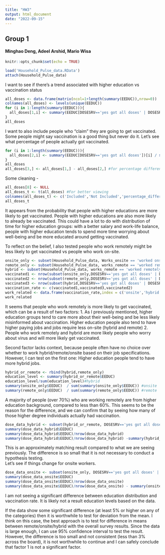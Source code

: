 ```yaml
---
title: "HW3"
output: html_document
date: "2022-09-15"
---
```


## Group 1
#### Minghao Deng, Adeel Arshid, Mario Wisa

```r
knitr::opts_chunk$set(echo = TRUE)
```
```r
load('Household_Pulse_data.RData')
attach(Household_Pulse_data)
```

I want to see if there's a trend associated with higher education vs vaccination status

```r
all_doses <- data.frame(matrix(ncol=1+length(summary(EEDUC)),nrow=0))
colnames(all_doses) <- levels(unique(EEDUC))
for (i in 1:length(summary(EEDUC))){
  all_doses[1,i] <- summary(EEDUC[DOSESRV=='yes got all doses' | DOSESRV == 'yes plan to get all doses'])[i] / summary(EEDUC)[i]
}
all_doses
```

I want to also include people who "claim" they are going to get vaccinated. \
Some people might say vaccination is a good thing but never do it. Let's see what percentage of people actually got vaccinated.
```r
for (i in 1:length(summary(EEDUC))){
  all_doses[2,i] <- summary(EEDUC[DOSESRV=='yes got all doses'])[i] / summary(EEDUC)[i]
}
all_doses
all_doses[3,] <- all_doses[1,] - all_doses[2,] #for percentage difference
```


Some cleaning -

```r
all_doses[8] <- NULL
all_doses_t <- t(all_doses) #For better viewing
colnames(all_doses_t) <- c('Included','Not Included','percentage_difference')
all_doses_t
```
It appears from the probability that people with higher educations are more likely to get vaccinated. People with higher educations are also more likely to already be vaccinated. This could have a lot to do with distribution of time for higher education groups: with a better salary and work-life balance, people with higher education tends to spend more time worrying about well-being and be more educated around getting vaccinated. \

To reflect on the belief, I also tested people who work remotely might be less likely to get vaccinated vs people who work on-site.

```r
onsite_only <- subset(Household_Pulse_data, Works_onsite == 'worked onsite' & works_remote != 'worked remotely')
remote_only <- subset(Household_Pulse_data, works_remote == 'worked remotely' & Works_onsite != 'worked onsite')
hybrid <- subset(Household_Pulse_data, works_remote == 'worked remotely' & Works_onsite == 'worked onsite')
vaccinated1 <- nrow(subset(onsite_only,DOSESRV=='yes got all doses' | DOSESRV == 'yes plan to get all doses'))/nrow(onsite_only)
vaccinated2 <- nrow(subset(remote_only,DOSESRV=='yes got all doses' | DOSESRV == 'yes plan to get all doses'))/nrow(remote_only)
vaccinated3 <- nrow(subset(hybrid,DOSESRV=='yes got all doses' | DOSESRV == 'yes plan to get all doses'))/nrow(hybrid)
vaccination_rate <- c(vaccinated1,vaccinated3,vaccinated2)
work_related <- data.frame(vaccination_rate,index = c('onsite','hybrid','remote'))
work_related
```

It seems that people who work remotely is more likely to get vaccinated, which can be a result of two factors:
1. As I previously mentioned, higher education groups tend to care more about their well-being and be less likely misinformed about vaccination. Higher education people also tend to have higher paying jobs and jobs require less on-site (hybrid and remote)
2. People who work remotely and hybrid are more likely people who worry about virus and will more likely get vaccinated.

Second factor lacks context, because people often have no choice over whether to work hybrid/remote/onsite based on their job specifications. However, I can test on the first one: Higher education people tend to have more hybrid jobs.

```r
hybrid_or_remote <- rbind(hybrid,remote_only)
education_level <- summary(hybrid_or_remote$EEDUC)
education_level/sum(education_level)#hybrid
summary(onsite_only$EEDUC)  / sum(summary(onsite_only$EEDUC)) #onsite
summary(remote_only$EEDUC)  / sum(summary(remote_only$EEDUC)) #remote
```
A majority of people (over 70%) who are working remotely are from higher education background, compared to less than 60%. This seems to be the reason for the difference, and we can confirm that by seeing how many of those higher degree individuals actually had vaccination.
```r
dose_data_hybrid <- subset(hybrid_or_remote, DOSESRV=='yes got all doses' | DOSESRV == 'yes plan to get all doses')
summary(dose_data_hybrid$EEDUC)
summary(dose_data_hybrid$EEDUC)/nrow(dose_data_hybrid)
summary(dose_data_hybrid$EEDUC)/nrow(dose_data_hybrid) -summary(hybrid_or_remote$EEDUC)  / sum(summary(hybrid_or_remote$EEDUC))
```
This is an approximately matching result compared to what we are seeing previously. The difference is so small that it is not necessary to conduct a hypothesis testing. \
Let's see if things change for onsite workers.
```r
dose_data_onsite <- subset(onsite_only, DOSESRV=='yes got all doses' | DOSESRV == 'yes plan to get all doses')
summary(dose_data_onsite$EEDUC)
summary(dose_data_onsite$EEDUC)/nrow(dose_data_onsite)
summary(dose_data_onsite$EEDUC)/nrow(dose_data_onsite) - summary(onsite_only$EEDUC)  / sum(summary(onsite_only$EEDUC))
```
I am not seeing a significant difference between education distribution and vaccination rate. It is likely not a result education levels based on the data. 

If the data show some significant difference (at least 5% or higher on any of the categories) then it is worthwhile to test for deviation from the mean. I think on this case, the best approach is to test for difference in means between remote/onsite/hybrid with the overall survey results. Since the data is large enough, I can use 95% confidence interval to test the result. However, the difference is too small and not consistent (less than 3% across the board), it is not worthwhile to continue and I can safely conclude that factor 1 is not a significant factor.